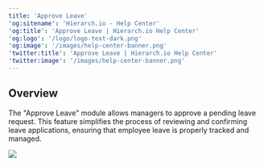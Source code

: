 ```yaml
---
title: 'Approve Leave'
'og:sitename': 'Hierarch.io - Help Center'
'og:title': 'Approve Leave | Hierarch.io Help Center'
'og:logo': '/logo/logo-text-dark.png'
'og:image': '/images/help-center-banner.png'
'twitter:title': 'Approve Leave | Hierarch.io Help Center'
'twitter:image': '/images/help-center-banner.png'
---
```


## Overview

The "Approve Leave" module allows managers to approve a pending leave request. This feature simplifies the process of reviewing and confirming leave applications, ensuring that employee leave is properly tracked and managed.



![](/images/workflows/approve_leave001.png)